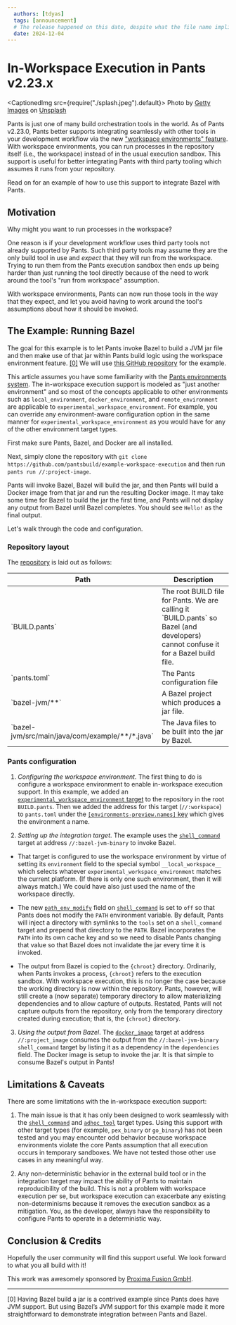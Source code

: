 ```yaml
---
  authors: [tdyas]
  tags: [announcement]
  # The release happened on this date, despite what the file name implies (which is when this post was authored)
  date: 2024-12-04
---
```


# In-Workspace Execution in Pants v2.23.x

<CaptionedImg src={require("./splash.jpeg").default}>
  Photo by [Getty Images](https://unsplash.com/@gettyimages) on
  [Unsplash](https://unsplash.com/photos/contemporary-loft-office-interior-3d-rendering-design-concept-nvzguGid2Kk)
</CaptionedImg>

Pants is just one of many build orchestration tools in the world. As of Pants v2.23.0, Pants better supports integrating seamlessly with other tools in your development workflow via the new ["workspace environments" feature](/stable/docs/using-pants/environments#in-workspace-execution-experimental_workspace_environment). With workspace environments, you can run processes in the repository itself (i.e., the workspace) instead of in the usual execution sandbox. This support is useful for better integrating Pants with third party tooling which assumes it runs from your repository.

Read on for an example of how to use this support to integrate Bazel with Pants.

<!-- truncate -->

## Motivation

Why might you want to run processes in the workspace?

One reason is if your development workflow uses third party tools not already supported by Pants. Such third party tools may assume they are the only build tool in use and _expect_ that they will run from the workspace. Trying to run them from the Pants execution sandbox then ends up being harder than just running the tool directly because of the need to work around the tool's "run from workspace" assumption.

With workspace environments, Pants can now run those tools in the way that they expect, and let you avoid having to work around the tool's assumptions about how it should be invoked.

## The Example: Running Bazel

The goal for this example is to let Pants invoke Bazel to build a JVM jar file and then make use of that jar within Pants build logic using the workspace environment feature. <a href="#fn0">[0]</a> We will use [this GitHub repository](https://github.com/pantsbuild/example-workspace-execution) for the example.

This article assumes you have some familiarity with the [Pants environments system](/stable/docs/using-pants/environments). The in-workspace execution support is modeled as "just another environment" and so most of the concepts applicable to other environments such as `local_environment`, `docker_environment`, and `remote_environment` are applicable to `experimental_workspace_environment`. For example, you can override any environment-aware configuration option in the same manner for `experimental_workspace_environment` as you would have for any of the other environment target types.

First make sure Pants, Bazel, and Docker are all installed.

Next, simply clone the repository with `git clone https://github.com/pantsbuild/example-workspace-execution` and then run `pants run //:project-image`.

Pants will invoke Bazel, Bazel will build the jar, and then Pants will build a Docker image from that jar and run the resulting Docker image. It may take some time for Bazel to build the jar the first time, and Pants will not display any output from Bazel until Bazel completes. You should see `Hello!` as the final output.

Let's walk through the code and configuration.

### Repository layout

The [repository](https://github.com/pantsbuild/example-workspace-execution) is laid out as follows:

<table>
  <thead>
    <th>Path</th>
    <th>Description</th>
  </thead>
  <tbody>
    <tr>
      <td>`BUILD.pants`</td>
      <td>
        The root BUILD file for Pants. We are calling it `BUILD.pants` so Bazel
        (and developers) cannot confuse it for a Bazel build file.
      </td>
    </tr>
    <tr>
      <td>`pants.toml`</td>
      <td>The Pants configuration file</td>
    </tr>
    <tr>
      <td>`bazel-jvm/**`</td>
      <td>A Bazel project which produces a jar file.</td>
    </tr>
    <tr>
      <td>`bazel-jvm/src/main/java/com/example/**/*.java`</td>
      <td>The Java files to be built into the jar by Bazel.</td>
    </tr>
  </tbody>
</table>

### Pants configuration

1. _Configuring the workspace environment_. The first thing to do is configure a workspace environment to enable in-workspace execution support. In this example, we added an [`experimental_workspace_environment` target](/stable/reference/targets/experimental_workspace_environment) to the repository in the root `BUILD.pants`. Then we added the address for this target (`//:workspace`) to `pants.toml` under the [`[environments-preview.names]` key](/stable/reference/subsystems/environments-preview#names) which gives the environment a name.

2. _Setting up the integration target_. The example uses the [`shell_command`](/stable/reference/targets/shell_command) target at address `//:bazel-jvm-binary` to invoke Bazel.

- That target is configured to use the workspace environment by virtue of setting its `environment` field to the special symbol `__local_workspace__` which selects whatever `experimental_workspace_environment` matches the current platform. (If there is only one such environment, then it will always match.) We could have also just used the name of the workspace directly.

- The new [`path_env_modify`](/stable/reference/targets/shell_command#path_env_modify) field on [`shell_command`](/stable/reference/targets/shell_command) is set to `off` so that Pants does not modify the `PATH` environment variable. By default, Pants will inject a directory with symlinks to the `tools` set on a `shell_command` target and prepend that directory to the `PATH`. Bazel incorporates the `PATH` into its own cache key and so we need to disable Pants changing that value so that Bazel does not invalidate the jar every time it is invoked.

- The output from Bazel is copied to the `{chroot}` directory. Ordinarily, when Pants invokes a process, `{chroot}` refers to the execution sandbox. With workspace execution, this is no longer the case because the working directory is now within the repository. Pants, however, will still create a (now separate) temporary directory to allow materializing dependencies and to allow capture of outputs. Restated, Pants will not capture outputs from the repository, only from the temporary directory created during execution; that is, the `{chroot}` directory.

3. _Using the output from Bazel_. The [`docker_image`](/stable/reference/targets/docker_image) target at address `//:project_image` consumes the output from the `//:bazel-jvm-binary` `shell_command` target by listing it as a dependency in the `dependencies` field. The Docker image is setup to invoke the jar. It is that simple to consume Bazel's output in Pants!

## Limitations & Caveats

There are some limitations with the in-workspace execution support:

1. The main issue is that it has only been designed to work seamlessly with the [`shell_command`](/stable/reference/targets/shell_command) and [`adhoc_tool`](/stable/reference/targets/adhoc_tool) target types. Using this support with other target types (for example, `pex_binary` or `go_binary`) has not been tested and you may encounter odd behavior because workspace environments violate the core Pants assumption that all execution occurs in temporary sandboxes. We have not tested those other use cases in any meaningful way.

2. Any non-deterministic behavior in the external build tool or in the integration target may impact the ability of Pants to maintain reproducibility of the build. This is not a problem with workspace execution per se, but workspace execution can exacerbate any existing non-determinisms because it removes the execution sandbox as a mitigation. You, as the developer, always have the responsibility to configure Pants to operate in a deterministic way.

## Conclusion & Credits

Hopefully the user community will find this support useful. We look forward to what you all build with it!

This work was awesomely sponsored by [Proxima Fusion GmbH](https://www.proximafusion.com/).

<hr />

<span id="fn0">[0]</span> Having Bazel build a jar is a contrived example since
Pants does have JVM support. But using Bazel’s JVM support for this example made
it more straightforward to demonstrate integration between Pants and Bazel.
